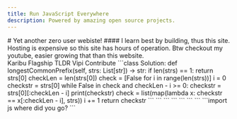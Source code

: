 ```yaml
---
title: Run JavaScript Everywhere
description: Powered by amazing open source projects.
---
```


<Section className="">
<div className="space-y-4 xl:me-6 xl:mt-12 ">
 <YoutubeBadge />
  <div className="w-full max-w-lg truncate text-wrap">
   <span className="text-end capitalize">
    # Yet another zero user webiste!
    </span>
    <span>
    #### I learn best by building, thus this site. Hosting is expensive so this site has hours of operation. Btw checkout my youtube, easier growing that than this website.
    </span>
  </div>

</div>
 
<ResponsiveTabs defaultValue="welcome" className="xl:flex-1">
<ResponsiveTabsList >
  <ResponsiveTabsTrigger value="welcome" >Karibu</ResponsiveTabsTrigger>
  <ResponsiveTabsTrigger value="projects">Flagship</ResponsiveTabsTrigger>
  <ResponsiveTabsTrigger value="log">TLDR</ResponsiveTabsTrigger>
  <ResponsiveTabsTrigger value="status">Vipi</ResponsiveTabsTrigger>
  <ResponsiveTabsTrigger value="github">Contribute</ResponsiveTabsTrigger>
</ResponsiveTabsList>
<ResponsiveTabsDrawerCloseButtons />
<CarouselWithAutoPlay>
<CarouselContent>
<CarouselItem id="welcome" itemParam="tab">
<TabsContentWithBeam value="welcome">
    ```class Solution:
    def longestCommonPrefix(self, strs: List[str]) -> str:
        if len(strs) == 1:
            return strs[0]
        checkLen = len(strs[0])
        check = [False for i in range(len(strs))]
        i = 0
        checkstr = strs[0]
        while False in check and checkLen - i >= 0:
            checkstr = strs[0][:checkLen - i]
            print(checkstr)
            check = list(map(lambda x: checkstr == x[:checkLen - i], strs))
            i += 1
        return checkstr
    ```
  </TabsContentWithBeam>
  </CarouselItem>
  <CarouselItem id="projects" itemParam="tab">
  <TabsContentWithBeam value="projects">
    ```
    ```

  </TabsContentWithBeam>
  </CarouselItem >
  <CarouselItem id="log" itemParam="tab">
  <TabsContentWithBeam value="log">
    ```
    ```

  </TabsContentWithBeam>
  </CarouselItem >
  <CarouselItem id="status" itemParam="tab">
  <TabsContentWithBeam value="status">
    ```
    ```

  </TabsContentWithBeam>
  </CarouselItem >
  <CarouselItem id="github" itemParam="tab">
  <TabsContentWithBeam value="github">
    ```import js
    where did you go?
    ```

  </TabsContentWithBeam>
  </CarouselItem>
  </CarouselContent>
  </CarouselWithAutoPlay>
  </ResponsiveTabs>

</Section>
